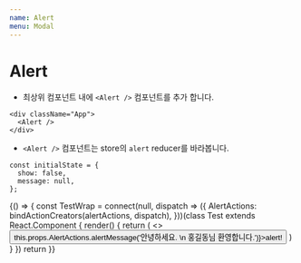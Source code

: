 ```yaml
---
name: Alert
menu: Modal
---
```



# Alert

- 최상위 컴포넌트 내에 `<Alert />` 컴포넌트를 추가 합니다.
```
<div className="App">
  <Alert />
</div>

```

- `<Alert />` 컴포넌트는 store의 `alert` reducer를 바라봅니다.
```
const initialState = {
  show: false,
  message: null,
};
```

<Playground>
  {() => {
    const TestWrap = connect(null, dispatch => ({
      AlertActions: bindActionCreators(alertActions, dispatch),
    }))(class Test extends React.Component {
      render() {
        return (
          <>
            <Button onClick={e => this.props.AlertActions.alertMessage('안녕하세요. \n 홍길동님 환영합니다.')}>alert!</Button>
          </>
        )
      }
    })
    return <TestWrap />
  }}
</Playground>
